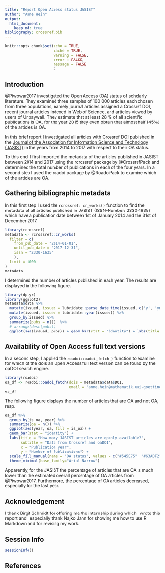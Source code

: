 ```yaml
---
title: "Report Open Access status JASIST"
author: "Anne Hein"
output:
  html_document:
    keep_md: true
bibliography: crossref.bib
---
```


```r
knitr::opts_chunk$set(echo = TRUE, 
                      cache = TRUE, 
                      warning = FALSE, 
                      error = FALSE,
                      message = FALSE
                      )
```

## Introduction

@Piwowar2017 investigated the Open Access (OA) status of scholarly literature. They examined three samples of 100 000 articles each chosen from three populations, namely journal articles assigned a Crossref DOI, recent journal articles indexed in Web of Science, and articles viewed by users of Unpaywall. They estimate that at least 28 % of all scientific publications is OA, for the year 2015 they even obtain that almost half (45%) of the articles is OA.

In this brief report I investigated all articles with Crossref DOI published in the [Journal of the Association for Information Science and Technology (JASIST)](http://onlinelibrary.wiley.com/journal/10.1002/(ISSN)2330-1643) in the years from 2014 to 2017 with respect to their OA status.

To this end, I first imported the metadata of the articles published in JASIST between 2014 and 2017 using the rcrossref package by @CrossrefPack and determined the total number of publications in each of the four years. In a second step I used the roadoi package by @RoadoiPack to examine which of the articles are OA.

## Gathering bibliographic metadata

In this first step I used the `rcrossref::cr_works()` function to find the metadata of all articles published in JASIST (ISSN-Number: 2330-1635) which have a publication date between 1st of January 2014 and the 31st of December 2017. 

```r
library(rcrossref)
metadata <- rcrossref::cr_works(
  filter = c(
    from_pub_date = "2014-01-01",
    until_pub_date = "2017-12-31",
    issn = "2330-1635"
    ),
  limit = 1000
)
metadata
```

I determined the number of articles published in each year. The results are displayed in the following figure.

```r
library(dplyr)
library(ggplot2)
metadata$data %>%
  mutate(issued, issued = lubridate::parse_date_time(issued, c('y', 'ymd', 'ym'))) %>%
  mutate(issued, issued = lubridate::year(issued)) %>%
  group_by(issued) %>%
  summarize(pubs = n())  %>%
  # arrange(desc(pubs))
  ggplot(aes(issued, pubs)) + geom_bar(stat = "identity") + labs(title = "Number of publications per year", x  ="Publication year", y = "Number of publications")
```

## Availability of Open Access full text versions

In a second step, I applied the `roadoi::oadoi_fetch()` function to examine for which of the dois an Open Access full text version can be found by the oaDOI search engine.

```r
library(roadoi)
oa_df <- roadoi::oadoi_fetch(dois = metadata$data$DOI, 
                             email = "anne.hein@mathematik.uni-goettingen.de")
oa_df
```

The following figure displays the number of articles that are OA and not OA, resp.

```r
oa_df %>%
  group_by(is_oa, year) %>%
  summarize(oa = n()) %>%
  ggplot(aes(year, oa, fill = is_oa)) + 
  geom_bar(stat = "identity") + 
  labs(title = "How many JASIST articles are openly available?", 
       subtitle = "Data from Crossref and oaDOI",
       x = "Publication year", 
       y = "Number of Publications") +
  scale_fill_manual(name = "OA status", values = c("#545E75", "#63ADF2") , labels = c("Non Open Access", "Open Access")) +
  theme_minimal(base_family="Arial Narrow")
```

Apparently, for the JASIST the percentage of articles that are OA is much lower than the estimated overall percentage of OA articles from @Piwowar2017. Furthermore, the percentage of OA articles decreased, especially for the last year.

## Acknowledgement

I thank Birgit Schmidt for offering me the internship during which I wrote this report and I especially thank Najko Jahn for showing me how to use R Markdown and for revising my work.

## Session Info

```r
sessionInfo()
```


## References

